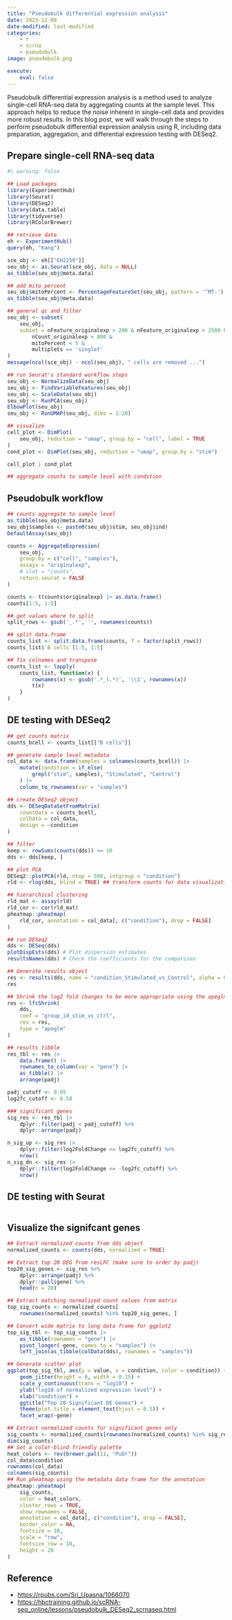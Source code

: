 ```yaml
---
title: "Pseudobulk differential expression analysis"
date: 2023-12-08
date-modified: last-modified
categories:
    - r
    - scrna
    - pseudobulk
image: pseudobulk.png

execute: 
    eval: false
---
```


Pseudobulk differential expression analysis is a method used to analyze single-cell RNA-seq data by aggregating counts at the sample level. This approach helps to reduce the noise inherent in single-cell data and provides more robust results. In this blog post, we will walk through the steps to perform pseudobulk differential expression analysis using R, including data preparation, aggregation, and differential expression testing with DESeq2.

## Prepare single-cell RNA-seq data
```r
#| warning: false

## Load packages
library(ExperimentHub)
library(Seurat)
library(DESeq2)
library(data.table)
library(tidyverse)
library(RColorBrewer)

## retrieve data
eh <- ExperimentHub()
query(eh, "Kang")

sce_obj <- eh[["EH2259"]]
seu_obj <- as.Seurat(sce_obj, data = NULL)
as_tibble(seu_obj@meta.data)

## add mito percent
seu_obj$mitoPercent <- PercentageFeatureSet(seu_obj, pattern = '^MT-')
as_tibble(seu_obj@meta.data)

## general qc and filter
seu_obj <- subset(
    seu_obj,
    subset = nFeature_originalexp > 200 & nFeature_originalexp < 2500 &
        nCount_originalexp > 800 &
        mitoPercent < 5 &
        multiplets == 'singlet'
)
message(ncol(sce_obj) - ncol(seu_obj), " cells are removed ...")

## run Seurat's standard workflow steps
seu_obj <- NormalizeData(seu_obj)
seu_obj <- FindVariableFeatures(seu_obj)
seu_obj <- ScaleData(seu_obj)
seu_obj <- RunPCA(seu_obj)
ElbowPlot(seu_obj)
seu_obj <- RunUMAP(seu_obj, dims = 1:20)

## visualize
cell_plot <- DimPlot(
    seu_obj, reduction = "umap", group.by = "cell", label = TRUE
)
cond_plot <- DimPlot(seu_obj, reduction = "umap", group.by = "stim")

cell_plot | cond_plot

## aggregate counts to sample level with condition

```

## Pseudobulk workflow
```r
## counts aggregate to sample level
as_tibble(seu_obj@meta.data)
seu_obj$samples <- paste0(seu_obj$stim, seu_obj$ind)
DefaultAssay(seu_obj)

counts <- AggregateExpression(
    seu_obj,
    group.by = c("cell", "samples"),
    assays = "originalexp",
    # slot = "counts",
    return.seurat = FALSE
)

counts <- t(counts$originalexp) |> as.data.frame()
counts[1:5, 1:5]

## get values where to split
split_rows <- gsub('_.*', '', rownames(counts))

## split data.frame
counts_list <- split.data.frame(counts, f = factor(split_rows))
counts_list$`B cells`[1:5, 1:5]

## fix colnames and transpose
counts_list <- lapply(
    counts_list, function(x) {
        rownames(x) <- gsub('.*_(.*)', '\\1', rownames(x))
        t(x)
    }
)
```

## DE testing with DESeq2
```r
## get counts matrix
counts_bcell <- counts_list[["B cells"]]

## generate sample level metadata
col_data <- data.frame(samples = colnames(counts_bcell)) |>
    mutate(condition = if_else(
        grepl("stim", samples), "Stimulated", "Control")
    ) |>
    column_to_rownames(var = "samples")

## create DESeq2 object
dds <- DESeqDataSetFromMatrix(
    countData = counts_bcell,
    colData = col_data,
    design = ~condition
)

## filter
keep <- rowSums(counts(dds)) >= 10
dds <- dds[keep, ]

## plot PCA
DESeq2::plotPCA(rld, ntop = 500, intgroup = "condition")
rld <- rlog(dds, blind = TRUE) ## transform counts for data visualization

## hierarchical clustering
rld_mat <- assay(rld)
rld_cor <- cor(rld_mat)
pheatmap::pheatmap(
    rld_cor, annotation = col_data[, c("condition"), drop = FALSE]
)

## run DESeq2
dds <- DESeq(dds)
plotDispEsts(dds) # Plot dispersion estimates
resultsNames(dds) # Check the coefficients for the comparison

## Generate results object
res <- results(dds, name = "condition_Stimulated_vs_Control", alpha = 0.05)
res

## Shrink the log2 fold changes to be more appropriate using the apeglm method
res <- lfcShrink(
    dds,
    coef = "group_id_stim_vs_ctrl",
    res = res,
    type = "apeglm"
)

## results tibble
res_tbl <- res |>
    data.frame() |>
    rownames_to_column(var = "gene") |>
    as_tibble() |>
    arrange(padj)

padj_cutoff <- 0.05
log2fc_cutoff <- 0.58

### significant genes
sig_res <- res_tbl |>
    dplyr::filter(padj < padj_cutoff) %>%
    dplyr::arrange(padj)

n_sig_up <- sig_res |>
    dplyr::filter(log2FoldChange >= log2fc_cutoff) %>%
    nrow()
n_sig_dn <- sig_res |>
    dplyr::filter(log2FoldChange <= -log2fc_cutoff) %>%
    nrow()
```

## DE testing with Seurat
```r

```

## Visualize the signifcant genes

```r
## Extract normalized counts from dds object
normalized_counts <- counts(dds, normalized = TRUE)

## Extract top 20 DEG from resLFC (make sure to order by padj)
top20_sig_genes <- sig_res %>%
    dplyr::arrange(padj) %>%
    dplyr::pull(gene) %>%
    head(n = 20)

## Extract matching normalized count values from matrix
top_sig_counts <- normalized_counts[
    rownames(normalized_counts) %in% top20_sig_genes, ]

## Convert wide matrix to long data frame for ggplot2
top_sig_tbl <- top_sig_counts |>
    as_tibble(rownames = "gene") |>
    pivot_longer(-gene, names_to = "samples") |>
    left_join(as_tibble(colData(dds), rownames = "samples"))

## Generate scatter plot
ggplot(top_sig_tbl, aes(y = value, x = condition, color = condition)) +
    geom_jitter(height = 0, width = 0.15) +
    scale_y_continuous(trans = "log10") +
    ylab("log10 of normalized expression level") +
    xlab("condition") +
    ggtitle("Top 20 Significant DE Genes") +
    theme(plot.title = element_text(hjust = 0.5)) +
    facet_wrap(~gene)

## Extract normalized counts for significant genes only
sig_counts <- normalized_counts[rownames(normalized_counts) %in% sig_res$gene, ]
dim(sig_counts)
## Set a color-blind friendly palette
heat_colors <- rev(brewer.pal(11, "PuOr"))
col_data$condition
rownames(col_data)
colnames(sig_counts)
## Run pheatmap using the metadata data frame for the annotation
pheatmap::pheatmap(
    sig_counts,
    color = heat_colors,
    cluster_rows = TRUE,
    show_rownames = FALSE,
    annotation = col_data[, c("condition"), drop = FALSE],
    border_color = NA,
    fontsize = 10,
    scale = "row",
    fontsize_row = 10,
    height = 20
)
```

## Reference
- <https://rpubs.com/Sri_Upasna/1066070>
- <https://hbctraining.github.io/scRNA-seq_online/lessons/pseudobulk_DESeq2_scrnaseq.html>
